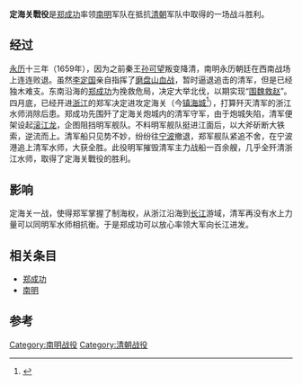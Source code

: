 '''定海关戰役'''是[[郑成功|郑成功]]率领[[南明|南明]]军队在抵抗[[清朝|清朝]]军队中取得的一场战斗胜利。
== 经过 ==
[[永曆_(南明)|永历]]十三年（1659年），因为之前秦王[[孙可望|孙可望]]叛变降清，南明永历朝廷在西南战场上连连败退。虽然[[李定国|李定国]]亲自指挥了[[磨盘山血战|磨盘山血战]]，暂时逼退追击的清军，但是已经独木难支。东南沿海的[[郑成功|郑成功]]为挽救危局，决定大举北伐，以期实现“[[围魏救赵|围魏救赵]]”。四月底，已经开进[[浙江|浙江]]的郑军决定进攻定海关（今[[镇海区_(宁波市)|镇海城]]<ref>{{cite web|url=http://www.21ccom.net/articles/fsyl/yulu_2013051783638.html|title=郑成功与舟山浙海抗清集团|author=毛德传|date=2013年5月17日|accessdate=2014年8月15日|publisher=[[共识网|共识网]]|archiveurl=https://web.archive.org/web/20160304141018/http://www.21ccom.net/articles/fsyl/yulu_2013051783638.html|archivedate=2016年3月4日|deadurl=yes}}</ref>），打算歼灭清军的浙江水师消除后患。郑成功先围歼了定海关炮城内的清军守军，由于炮城失陷，清军便架设起[[滚江龙|滚江龙]]，企图阻挡明军舰队。不料明军舰队挺进江面后，以大斧斫断大铁索，逆流而上。清军船只见势不妙，纷纷往[[宁波|宁波]]撤退，郑军舰队紧追不舍，在宁波港追上清军水师，大获全胜。此役明军摧毁清军主力战船一百余艘，几乎全歼清浙江水师，取得了定海关戰役的胜利。

== 影响 ==
定海关一战，使得郑军掌握了制海权，从浙江沿海到[[长江|长江]]游域，清军再没有水上力量可以同明军水师相抗衡。于是郑成功可以放心率领大军向长江进发。

== 相关条目 ==
*[[郑成功|郑成功]]
*[[南明|南明]]

== 参考 ==
{{Reflist}}

[[Category:南明战役|Category:南明战役]]
[[Category:清朝战役|Category:清朝战役]]